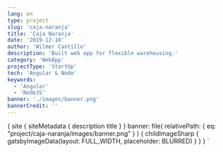 ```yaml
---
lang: en
type: project
slug: 'caja-naranja'
title: 'Caja Naranja'
date: '2019-12-10'
author: 'Wilmer Cantillo'
description: 'Built web app for flexible warehousing.'
category: 'WebApp'
projectType: 'StartUp'
tech: 'Angular & Node'
keywords:
  - 'Angular'
  - 'NodeJS'
banner: './images/banner.png'
bannerCredit: ''
---
```


  {
    site {
      siteMetadata {
        description
        title
      }
    }
    banner: file(
      relativePath: { eq: "project/caja-naranja/images/banner.png" }
    ) {
      childImageSharp {
        gatsbyImageData(layout: FULL_WIDTH, placeholder: BLURRED)
      }
    }
  }
`
